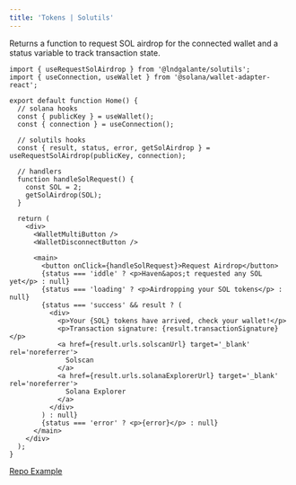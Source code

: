 ```yaml
---
title: 'Tokens | Solutils'
---
```


Returns a function to request SOL airdrop for the connected wallet and a status variable to track transaction state.

```tsx {1, 10, 15}
import { useRequestSolAirdrop } from '@lndgalante/solutils';
import { useConnection, useWallet } from '@solana/wallet-adapter-react';

export default function Home() {
  // solana hooks
  const { publicKey } = useWallet();
  const { connection } = useConnection();

  // solutils hooks
  const { result, status, error, getSolAirdrop } = useRequestSolAirdrop(publicKey, connection);

  // handlers
  function handleSolRequest() {
    const SOL = 2;
    getSolAirdrop(SOL);
  }

  return (
    <div>
      <WalletMultiButton />
      <WalletDisconnectButton />

      <main>
        <button onClick={handleSolRequest}>Request Airdrop</button>
        {status === 'iddle' ? <p>Haven&apos;t requested any SOL yet</p> : null}
        {status === 'loading' ? <p>Airdropping your SOL tokens</p> : null}
        {status === 'success' && result ? (
          <div>
            <p>Your {SOL} tokens have arrived, check your wallet!</p>
            <p>Transaction signature: {result.transactionSignature}</p>
            <a href={result.urls.solscanUrl} target='_blank' rel='noreferrer'>
              Solscan
            </a>
            <a href={result.urls.solanaExplorerUrl} target='_blank' rel='noreferrer'>
              Solana Explorer
            </a>
          </div>
        ) : null}
        {status === 'error' ? <p>{error}</p> : null}
      </main>
    </div>
  );
}
```

[Repo Example](https://github.com/lndgalante/solutils/tree/main/docs/examples/hooks/use-request-sol-airdrop)
